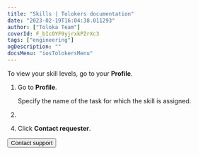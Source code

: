```yaml
---
title: "Skills | Tolokers documentation"
date: "2023-02-19T16:04:38.011293"
author: ["Toloka Team"]
coverId: F_bIcOYF9yjrxkPZrXc3
tags: ["engineering"]
ogDescription: ""
docsMenu: "iosTolokersMenu"
---
```



<SkillsContent1/>

To view your skill levels, go to your **Profile**.

<SkillsContent2/>

1. Go to **Profile**.

    Specify the name of the task for which the skill is assigned.

1. <PriemkaPLslRnjK3B/>

<SkillsContent3/>

4. Click **Contact requester**.

<SkillsContent4/>

<Button themeColor="light" view="default" size="l" type="link" url="../troubleshooting/support?form-source=skills">Contact support</Button>
